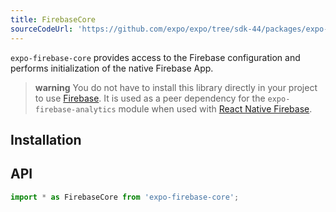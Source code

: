 ```yaml
---
title: FirebaseCore
sourceCodeUrl: 'https://github.com/expo/expo/tree/sdk-44/packages/expo-firebase-core'
---
```



`expo-firebase-core` provides access to the Firebase configuration and performs initialization of the native Firebase App.

> **warning** You do not have to install this library directly in your project to use [Firebase](/guides/using-firebase). It is used as a peer dependency for the `expo-firebase-analytics` module when used with [React Native Firebase](/versions/latest/sdk/firebase-analytics/#with-native-firebase-sdk).

<PlatformsSection android emulator ios simulator web />

## Installation

<InstallSection packageName="expo-firebase-core" />

## API

```js
import * as FirebaseCore from 'expo-firebase-core';
```

<APISection packageName="expo-firebase-core" apiName="FirebaseCore" />
